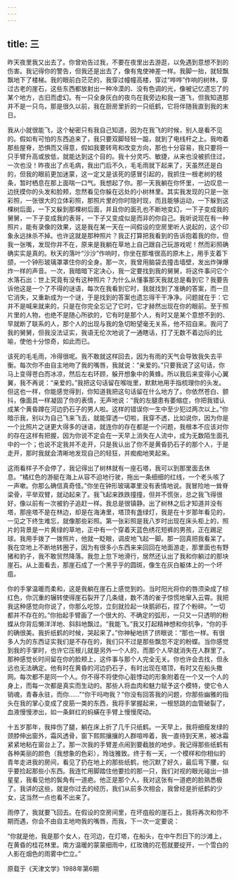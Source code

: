 ```yaml
---
---
---
```

title: 三
---




昨天夜里我又出去了。你曾劝告过我，不要在夜里出去游逛，以免遇到意想不到的伤害。我记得你的警告，但我还是出去了，像有鬼使神差一样。我脚一抬，就轻飘飘地下了楼梯。我的眼前白茫茫的，我穿过幢幢高楼，穿过“哗哗”作响的树林，穿过古老的崖石，这些东西都放射出一种冷漠的、没有色调的光，像被记忆遗忘了的某个地方，古旧而虚幻。有一只全身灰白的夜鸟在我旁边和我一道飞，但我知道那并不是一只鸟，那是很久以前，我在厨房里折的一只纸鹤，它将伴随我直到我的末日。

我从小就很能飞，这个秘密只有我自己知道，因为在我飞的时候，别人是看不见的。假如有可怕的东西追来了，我只要双脚轻轻一踮，就到了电线杆之上。我吻着那些屋脊，恐惧而又得意，假如我要转弯和改变方向，那也十分容易，我只要将一只手臂升高或放低，就能达到这个目的。我十分灵巧、敏捷，从来也没被抓住过，一次也没！昨夜出了点毛病，我出门后不久，毛毛雨就下起来了，天虽然还是白的，但我的眼前更加迷蒙，这一定又是该死的感冒引起的，我抓住一根老树的枝条，暂时栖息在那上面喘一口气。我想起了你。那一天我躺在你怀里，一边叹息一边抚摸你的头发和脸颊，忽然看见你躲在远处的小树林里。其实我发现的只是一张彩照，一张很大的立体彩照，那照片里的你时隐时现，而且能够运动，一下躲到这棵树后面，一下又躲到那棵树后面，并且你的面孔也不断地变幻，一下子变成我的舅舅，一下子变成我的表哥，一下子又变成似是而非的你自己。我听说现在有一种照片，能有录像的效果，这是我在某一天在一间假设的空房里听人说起的，这个印象永远抹杀不掉。也许这就是那种照片？我正打算把我看到的告诉抱着我的你，但我一张嘴，发现你并不在，原来是我躺在草地上自己跟自己玩游戏呢！然而彩照确确实实是真的。秋天的落叶“沙沙”作响时，你坐在那堆很高的原木上，用手支着下颌，一个钟形玻璃罩罩住你的全身。那一次，我曾用脑袋去撞击墙壁，发出炸弹爆炸一样的声音。一次，我暗暗下定决心，我一定要找到我的舅舅，将这件事问它个水落石出：世上究竟有没有这种照片？为什么从懂事那天我就总是看到它？我要告诉他这是一个了不得的谜语，每次在我看到它时，我就找到了准确的答案，而一旦它消失，又重新成为一个谜，于是找到的答案也遗忘得干干净净。问题就在于：它并不是喊来就来的，只是在你完全忘记了它时，它才赫然出现在你的眼前。至于照片里的人物，也绝不是随心所欲的，它有时是那个人，有时又是某个意想不到的、早就断了联系的人，那个人的出现与我的急切盼望毫无关系，他不招自来。我问了我的舅舅，但我没法证实，我语无伦次地说了一通瞎话，打了无数不着边际的比喻，使他十分惊奇，如此而已。

该死的毛毛雨，冷得很呢。我不敢就这样回去，因为有雨的天气会导致我失去平衡。每次你不由自主地吻了我的嘴唇，我就说：“亲爱的。”只要我说了这句话，你马上变得苍白而冰凉，然后左右环顾，躲开想象中的黄蜂。所以我后来变得小心翼翼，我不再说：“亲爱的。”我把这句话留在喉咙里，默默地用手指梳理你的头发。但这也一样，你能感觉得到，你知道我把这句话留在什么地方了。你依然苍白、颤抖，像面具一样凝固了你的表情，无声地说：“我的左腿患有萎缩症，你把我错认成某个黄昏蹲在河边扔石子的男人啦。这样的错误你一生中至少犯过两次以上。”你暗示我，别以为自己飞来飞去，就能穿透一切啦，我穿不透，比如说你，因为你是一个比照片之谜更大得多的谜语，就连你的存在都是一个问题，我根本不应该对你的存在这样有把握，因为你说不定会在一天早上消失在人流中，成为无数陌生面孔中的一个；也说不定我并不走开，只是我认出了你不是黄昏扔石子的那个人，于是走开，那时我就会清晰地发现自己的轻狂，并痴痴地笑起来。

这雨看样子不会停了，我记得出了树林就有一座石塔，我可以到那里面去休息。“橘红色的游艇在海上从容不迫地行驶，拖出一条细细的红线，一个老头咳了一声嗽。你那么确信真奇怪。”你坐在钟形玻璃罩里没有表情地说。我冒险地一耸脊梁骨，平举双臂，就动起来了。我飞起来跌跌撞撞，但并不慌张，总之我飞得很好，像以前有一次被豹子追赶一样。我总是很镇静。出了树林之后才知道并没有塔，那座塔不是在林边，却是在海涛里，塔顶有盏绿灯，我是在十岁那年看见的，一见之下终生难忘，就像那些彩照。第一张彩照是我八岁时出现在床头柜上的，照片的背景是一片黄绿的草地，正中有一个穿着天蓝色绣花短裤的男孩，正在踢足球。我用手拨了一拨照片，他就一眨眼，调皮地飞起一脚。那一回真把我看呆了。我在空地上不断地转圈子，因为有很多小东西来来回回在地面游走，那里面也有野猪和豹子，我不敢贸然降落。我忽上忽下地滑行，居然还认出了我和你躺过的那块崖石。从上面看去，那崖石成了一个黑乎乎的圆斑，像生在灰白躯体上的一个坏疽。

你的手掌温暖而柔和，这是我躺在崖石上感觉到的。当时阳光将你的唇须染成了棕红色，你沉重的辗转使得崖石裂开了几条缝，数不清的雀子惊慌地窜入云霄。我把我这种感觉向你说了，你那么吃惊，立刻就捡起一块鹅卵石，捏了个粉碎。“一切都并不存在的。”你抬起手臂画了一个很大的、不确定的弧形，一只又一只透明的粉蝶从你背后懒洋洋地、斜斜地飘过。“我能飞。”我又打起精神想和你抗争，“你的手的确很美。我折纸鹤的时候，哭起来了。”你神秘地挤了挤眼说：“那也一样。有很多人为的东西证实我们是不存在的，我们只不过是那些飘忽不定的粉蝶。当你感觉到我的手掌时，也许它压根儿就是另外一个人的，而那个人早就消失在人群里了。那种感觉长时间留在你的脸颊上，这件事与那个人完全无关。你也许会去找，但永远也无法确定。他有时在黄昏的河边扔石子，有时出现在塔顶，有时又在船头撒网。每次都不是同一个人。你不得不将使你心脏悸动的形象附着在一个又一个人的身上，而每一次都是真实而生动的。那些人将血肉和魅力赋予这个模特，使它令人销魂，青春永驻，而你……”“你干吗吻我？”你没有回答我的问题，你那些幽雅的指头在我的掌心变成了皮筋一类的东西，我将手掌握起来，一根怒跳的血管破裂了，血液慢慢渗出，如一条鲜红的蚂蟥在手臂上慢慢爬动。

十五岁那年，我摔伤了腿，躺在床上折了几千只纸鹤。一天早上，我将细瘦发绿的颈脖伸出窗外，霜风透骨，窗下熙熙攘攘的人群喧哗着，我一直待到天黑，被冰霜紧紧地粘在窗台上了。那一次我的手臂差点闹到要截肢的地步。我记得那些纸鹤有各种美丽的颜色（我想象的色彩），玲珑雅致。终于有一天，一个模样和你相似的青年走进我的房间，看见了扔在地上的那些纸鹤，他沉默了好久，最后弯下腰，似乎要捡起那些小东西。我连忙用脚踏住他要捡的那一只，我们对视的眼光碰出一排星星，我看见他的鬓角有一道疤。他正是那个人，我对这张有一道疤的脸熟悉极了。我讲的这些，就是你过去的经历，我们从前多次相会，我曾经是折纸鹤的少女，这当然一点也看不出来了。

雨停了，我就要飞回去。在假设的空房间里，在坏疽般的崖石上，我将再次和你不期而遇，你会不由自主地吻我的嘴唇，而我，下一次一定要说：

“你就是他，我是那个女人，在河边，在灯塔，在船头，在中午烈日下的沙滩上，在黄昏的桂花林里。南方温暖的蒙蒙细雨中，红玫瑰的花苞就要绽开，一个雪白的人影在烟色的雨雾中伫立。”

原载于《天津文学》1988年第6期
